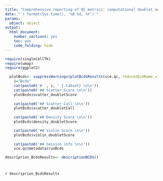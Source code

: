 ---
title: "Comprehensive reporting of QC metrics: computational doublet annotation using bcds"
date: "`r format(Sys.time(), '%B %d, %Y')`"
params: 
  object: object
output:
  html_document:
    number_sections: yes
    toc: yes
    code_folding: hide
---

```{r, "Bcds-lib", message = F, include=FALSE}
require(singleCellTK)
require(umap)
require(ggplot2)
```

```{r, "Bcds", results="asis", fig.align="center", warning=FALSE, message=FALSE}
  plotBcds<- suppressWarnings(plotBcdsResults(sce.qc, reducedDimName = "UMAP"))
    i="Bcds"
    cat(paste0('# ', i, ' {.tabset} \n\n'))
    cat(paste0('## Scatter Score \n\n'))
    plotBcds$scatter_doubletScore
    
    cat(paste0('## Scatter Call \n\n'))
    plotBcds$scatter_doubletCall
   
    cat(paste0('## Density Score \n\n'))
    plotBcds$density_doubletScore

    cat(paste0('## Violin Score \n\n'))
    plotBcds$violin_doubletScore
    
    cat(paste0('## Session info \n\n'))
    sce.qc@metadata$runBcds
```

```{r, "Bcds-desc", include=FALSE, warning=FALSE, message=FALSE}
descriprion_BcdsResults<- descriptionBCDS()
```

# {.unlisted .unnumbered .toc-ignore}
`r descriprion_BcdsResults`
